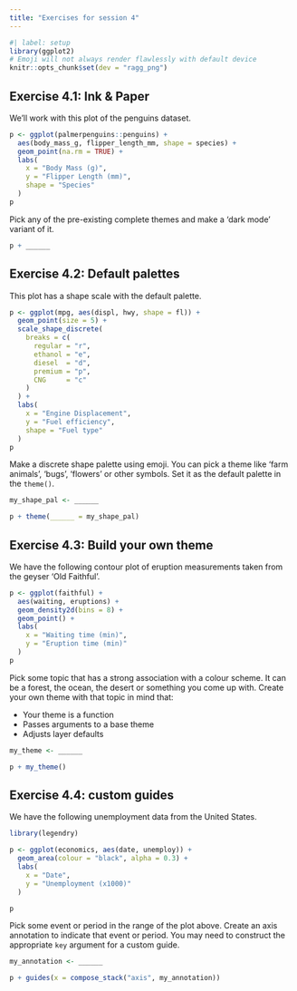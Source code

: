 ```yaml
---
title: "Exercises for session 4"
---
```


```r
#| label: setup
library(ggplot2)
# Emoji will not always render flawlessly with default device
knitr::opts_chunk$set(dev = "ragg_png")
```

## Exercise 4.1: Ink & Paper

We'll work with this plot of the penguins dataset.

```r
p <- ggplot(palmerpenguins::penguins) +
  aes(body_mass_g, flipper_length_mm, shape = species) +
  geom_point(na.rm = TRUE) +
  labs(
    x = "Body Mass (g)",
    y = "Flipper Length (mm)",
    shape = "Species"
  )
p
```

Pick any of the pre-existing complete themes and make a 'dark mode' variant
of it.

```r
p + ______
```

## Exercise 4.2: Default palettes

This plot has a shape scale with the default palette.

```r
p <- ggplot(mpg, aes(displ, hwy, shape = fl)) +
  geom_point(size = 5) +
  scale_shape_discrete(
    breaks = c(
      regular = "r",
      ethanol = "e",
      diesel  = "d",
      premium = "p",
      CNG     = "c"
    )
  ) +
  labs(
    x = "Engine Displacement",
    y = "Fuel efficiency",
    shape = "Fuel type"
  )
p
```

Make a discrete shape palette using emoji.
You can pick a theme like 'farm animals', 'bugs', 'flowers' or other symbols.
Set it as the default palette in the `theme()`.

```r
my_shape_pal <- ______

p + theme(______ = my_shape_pal)
```

## Exercise 4.3: Build your own theme

We have the following contour plot of eruption measurements taken from the geyser 'Old Faithful'.

```r
p <- ggplot(faithful) +
  aes(waiting, eruptions) +
  geom_density2d(bins = 8) +
  geom_point() +
  labs(
    x = "Waiting time (min)",
    y = "Eruption time (min)"
  )
p
```

Pick some topic that has a strong association with a colour scheme.
It can be a forest, the ocean, the desert or something you come up with.
Create your own theme with that topic in mind that:

* Your theme is a function
* Passes arguments to a base theme
* Adjusts layer defaults

```r
my_theme <- ______

p + my_theme()
```

## Exercise 4.4: custom guides

We have the following unemployment data from the United States.

```r
library(legendry)

p <- ggplot(economics, aes(date, unemploy)) +
  geom_area(colour = "black", alpha = 0.3) +
  labs(
    x = "Date",
    y = "Unemployment (x1000)"
  )

p
```

Pick some event or period in the range of the plot above.
Create an axis annotation to indicate that event or period.
You may need to construct the appropriate `key` argument for a custom guide.

```r
my_annotation <- ______

p + guides(x = compose_stack("axis", my_annotation))
```

